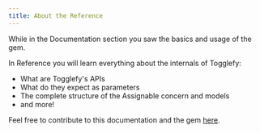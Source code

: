 ```yaml
---
title: About the Reference
---
```


While in the Documentation section you saw the basics and usage of the gem.

In Reference you will learn everything about the internals of Togglefy:

- What are Togglefy's APIs
- What do they expect as parameters
- The complete structure of the Assignable concern and models
- and more!

Feel free to contribute to this documentation and the gem [here](https://github.com/azeveco/Togglefy).

